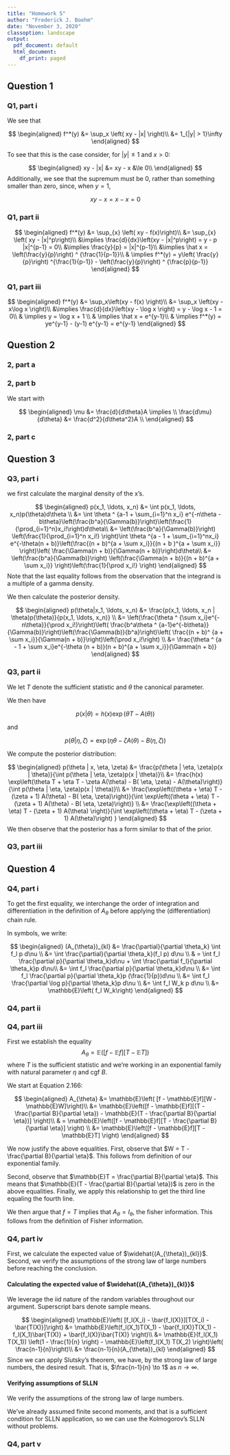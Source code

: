 ```yaml
---
title: "Homework 5"
author: "Frederick J. Boehm"
date: "November 3, 2020"
classoption: landscape
output:
  pdf_document: default
  html_document:
    df_print: paged
---
```


## Question 1

### Q1, part i

We see that 

$$
\begin{aligned}
f^*(y) &= \sup_x \left( xy - |x| \right)\\
&= 1_{|y| > 1}\infty
\end{aligned}
$$

To see that this is the case consider, for $|y| \le 1$ and $x >0$:

$$
\begin{aligned}
xy - |x| &= xy - x
&\le 0\\
\end{aligned}
$$
Additionally, we see that the supremum must be 0, rather than something smaller than zero, since, when $y=1$, 

$$xy - x = x-x = 0$$



### Q1, part ii

$$
\begin{aligned}
f^*(y) &= \sup_{x} \left( xy - f(x)\right)\\
&= \sup_{x} \left( xy - |x|^p\right)\\
&\implies \frac{d}{dx}\left(xy - |x|^p\right) = y - p |x|^{p-1} = 0\\
&\implies \frac{y}{p} = |x|^{p-1}\\
&\implies \hat x = \left(\frac{y}{p}\right) ^ {\frac{1}{p-1}}\\
& \implies f^*(y) = y\left( \frac{y}{p}\right) ^{\frac{1}{p-1}} - \left(\frac{y}{p}\right) ^ {\frac{p}{p-1}}
\end{aligned}
$$

### Q1, part iii

$$
\begin{aligned}
f^*(y) &= \sup_x\left(xy - f(x) \right)\\
&= \sup_x \left(xy - x\log x \right)\\
&\implies \frac{d}{dx}\left(xy - \log x  \right) = y - \log x - 1 = 0\\
& \implies y = \log x + 1 \\
& \implies \hat x = e^{y-1}\\
& \implies f^*(y) = ye^{y-1} - (y-1) e^{y-1} = e^{y-1}
\end{aligned}
$$

## Question 2

### 2, part a




### 2, part b


We start with 

$$
\begin{aligned}
\mu &= \frac{d}{d\theta}A \implies \\
\frac{d\mu}{d\theta} &= \frac{d^2}{d\theta^2}A \\
\end{aligned}
$$

### 2, part c










## Question 3

### Q3, part i

we first calculate the marginal density of the x's. 

$$
\begin{aligned}
p(x_1, \ldots, x_n) &= \int p(x_1, \ldots, x_n)p(\theta)d\theta \\
&= \int \theta ^ {a-1 + \sum_{i=1}^n x_i} e^{-n\theta - b\theta}\left(\frac{b^a}{\Gamma(b)}\right)\left(\frac{1}{\prod_{i=1}^n}x_i!\right)d\theta\\
&= \left(\frac{b^a}{\Gamma(b)}\right) \left(\frac{1}{\prod_{i=1}^n x_i!} \right)\int \theta ^{a - 1 + \sum_{i=1}^nx_i} e^{-\theta(n + b)}\left(\frac{(n + b)^{a + \sum x_i}}{(n + b )^{a + \sum x_i}} \right)\left( \frac{\Gamma(n + b)}{\Gamma(n + b)}\right)d\theta\\
&= \left(\frac{b^a}{\Gamma(b)}\right) \left(\frac{\Gamma(n + b)}{(n + b)^{a + \sum x_i}} \right)\left(\frac{1}{\prod x_i!} \right)
\end{aligned}
$$
Note that the last equality follows from the observation that the integrand is a multiple of a gamma density. 

We then calculate the posterior density.

$$
\begin{aligned}
p(\theta|x_1, \ldots, x_n) &= \frac{p(x_1, \ldots, x_n | \theta)p(\theta)}{p(x_1, \ldots, x_n)} \\
&= \left(\frac{\theta ^ {\sum x_i}e^{-n\theta}}{\prod x_i!}\right)\left( \frac{b^a\theta ^ {a-1}e^{-b\theta}}{\Gamma(b)}\right)\left(\frac{\Gamma(b)}{b^a}\right)\left( \frac{(n + b)^ {a + \sum x_i}}{\Gamma(n + b)}\right)\left(\prod x_i!\right) \\
&= \frac{\theta ^ {a - 1 + \sum x_i}e^{-\theta (n + b)}(n + b)^{a + \sum x_i}}{\Gamma(n + b)}
\end{aligned}
$$

### Q3, part ii

We let $T$ denote the sufficient statistic and $\theta$ the canonical parameter.

We then have

$$
p(x | \theta) = h(x) \exp\left( \theta T - A(\theta)\right)
$$ 

and 

$$
p(\theta | \eta, \zeta) = \exp\left( \eta \theta - \zeta A(\theta) - B(\eta, \zeta)\right)
$$

We compute the posterior distribution:

$$
\begin{aligned}
p(\theta | x, \eta, \zeta) &= \frac{p(\theta | \eta, \zeta)p(x | \theta)}{\int p(\theta | \eta, \zeta)p(x | \theta)}\\
&= \frac{h(x) \exp\left(\theta T + \eta T - \zeta A(\theta) - B(
\eta, \zeta) - A(\theta)\right)}{\int p(\theta | \eta, \zeta)p(x | \theta)}\\
&= \frac{\exp\left((\theta + \eta) T - (\zeta + 1) A(\theta) - B(
\eta, \zeta)\right)}{\int \exp\left((\theta + \eta) T - (\zeta + 1) A(\theta) - B(
\eta, \zeta)\right)} \\
&= \frac{\exp\left((\theta + \eta) T - (\zeta + 1) A(\theta) \right)}{\int \exp\left((\theta + \eta) T - (\zeta + 1) A(\theta)\right) }
\end{aligned}
$$
We then observe that the posterior has a form similar to that of the prior.



### Q3, part iii






## Question 4

### Q4, part i

To get the first equality, we interchange the order of integration and differentiation
in the definition of $A_{\theta}$ before applying the (differentiation) chain rule.

In symbols, we write:

$$
\begin{aligned}
(A_{\theta})_{kl} &= \frac{\partial}{\partial \theta_k} \int f_l p d\nu \\
&= \int \frac{\partial}{\partial \theta_k}(f_l p) d\nu \\ 
& = \int f_l \frac{\partial p}{\partial \theta_k}d\nu + \int \frac{\partial f_l}{\partial \theta_k}p d\nu\\
&= \int f_l \frac{\partial p}{\partial \theta_k}d\nu \\
&= \int f_l \frac{\partial p}{\partial \theta_k}p (\frac{1}{p})d\nu \\
&= \int f_l \frac{\partial \log p}{\partial \theta_k}p d\nu \\
&= \int f_l W_k p d\nu \\
&= \mathbb{E}\left( f_l W_k\right)
\end{aligned}
$$



### Q4, part ii





### Q4, part iii

First we establish the equality $$A_{\theta} = \mathbb{E}\left([f - \mathbb{E}f][T - \mathbb{E}T] \right)$$ where $T$ is the sufficient statistic and we're working in an exponential family with natural parameter $\eta$ and cgf $B$.

We start at Equation 2.166:

$$
\begin{aligned}
A_{\theta} &= \mathbb{E}\left( [f - \mathbb{E}f][W - \mathbb{E}W]\right)\\
&= \mathbb{E}\left([f - \mathbb{E}f][(T - \frac{\partial B}{\partial \eta}) - \mathbb{E}(T - \frac{\partial B}{\partial \eta})] \right)\\
& = \mathbb{E}\left([f - \mathbb{E}f][T - \frac{\partial B}{\partial \eta}] \right) \\
&= \mathbb{E}\left([f - \mathbb{E}f][T - \mathbb{E}T] \right)
\end{aligned}
$$

We now justify the above equalities. First, observe that $W = T - \frac{\partial B}{\partial \eta}$. This follows from definition of our exponential family. 

Second, observe that $\mathbb{E}T = \frac{\partial B}{\partial \eta}$. This means that $\mathbb{E}(T - \frac{\partial B}{\partial \eta})$ is zero in the above equalities. Finally, we apply this relationship to get the third line equaling the fourth line. 

We then argue that $f=T$ implies that $A_{\theta} = I_{\theta}$, the fisher information. This follows from the definition of Fisher information. 





### Q4, part iv

First, we calculate the expected value of $\widehat{(A_{\theta})_{kl}}$. Second, we verify the assumptions of the strong law of large numbers before reaching the conclusion.

#### Calculating the expected value of $\widehat{(A_{\theta})_{kl}}$

We leverage the iid nature of the random variables throughout our argument. Superscript bars denote sample means.

$$
\begin{aligned}
\mathbb{E}\left( [f_l(X_i) - \bar{f_l(X)}][T(X_i) - \bar{T(X)}]\right) &= \mathbb{E}\left(f_l(X_1)T(X_1) - \bar{f_l(X)}T(X_1) - f_l(X_1)\bar{T(X)} + \bar{f_l(X)}\bar{T(X)} \right)\\
&= \mathbb{E}(f_l(X_1) T(X_1)) \left(1 - \frac{1}{n} \right) - \mathbb{E}\left(f_l(X_1) T(X_2) \right)\left( \frac{n-1}{n}\right)\\
&= \frac{n-1}{n}(A_{\theta})_{kl}
\end{aligned}
$$
Since we can apply Slutsky's theorem, we have, by the strong law of large numbers, the desired result. That is, $\frac{n-1}{n} \to 1$ as $n \to \infty$.

#### Verifying assumptions of SLLN

We verify the assumptions of the strong law of large numbers.

We've already assumed finite second moments, and that is a sufficient condition for SLLN application, so we can use the Kolmogorov's SLLN without problems.







### Q4, part v




